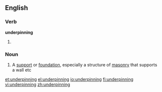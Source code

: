 ==English==

===Verb===
'''underpinning'''

# {{present participle of|[[underpin]]}}

===Noun===
{{wikipedia}}
{{en-noun}}

# A [[support]] or [[foundation]], especially a structure of [[masonry]] that supports a wall etc

[[et:underpinning]]
[[el:underpinning]]
[[io:underpinning]]
[[fi:underpinning]]
[[vi:underpinning]]
[[zh:underpinning]]